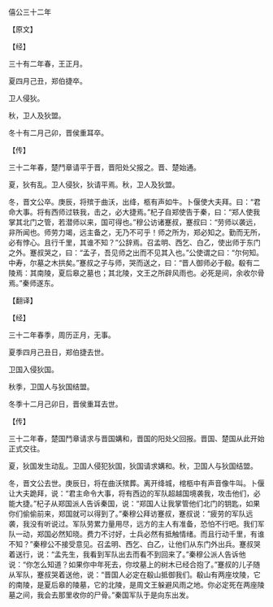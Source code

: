 

僖公三十二年

【原文】

【经】

三十有二年春，王正月。

夏四月己丑，郑伯捷卒。

卫人侵狄。

秋，卫人及狄盟。

冬十有二月己卯，晋侯重耳卒。

【传】

三十二年春，楚鬥章请平于晋，晋阳处父报之。晋、楚始通。

夏，狄有乱。卫人侵狄，狄请平焉。秋，卫人及狄盟。

冬，晋文公卒。庚辰，将殡于曲沃，出绛，柩有声如牛。卜偃使大夫拜。曰：“君命大事。将有西师过轶我，击之，必大捷焉。”杞子自郑使告于秦，曰：“郑人使我掌其北门之管，若潜师以来，国可得也。”穆公访诸蹇叔，蹇叔曰：“劳师以袭远，非所闻也。师劳力竭，远主备之，无乃不可乎！师之所为，郑必知之。勤而无所，必有悖心。且行千里，其谁不知？”公辞焉。召孟明、西乞、白乙，使出师于东门之外。蹇叔哭之，曰：“孟子，吾见师之出而不见其入也。”公使谓之曰：“尔何知。中寿，尔墓之木拱矣。”蹇叔之子与师，哭而送之，曰：“晋人御师必于殽。殽有二陵焉：其南陵，夏后皋之墓也；其北陵，文王之所辟风雨也。必死是间，余收尔骨焉。”秦师遂东。

【翻译】

【经】

三十二年春季，周历正月，无事。

夏季四月己丑日，郑伯捷去世。

卫国入侵狄国。

秋季，卫国人与狄国结盟。

冬季十二月己卯日，晋侯重耳去世。

【传】

三十二年春，楚国鬥章请求与晋国媾和，晋国的阳处父回报。晋国、楚国从此开始正式交往。

夏，狄国发生动乱。卫国人侵犯狄国，狄国请求媾和。秋，卫国人与狄国结盟。

冬，晋文公去世。庚辰日，将在曲沃殡葬。离开绛城，棺柩中有声音像牛叫。卜偃让大夫跪拜，说：“君主命令大事，将有西边的军队超越国境袭我，攻击他们，必能大捷。”杞子从郑国派人告诉秦国，说：“郑国人让我掌管他们北门的钥匙，如果你们偷偷前来，郑国就可以得到了。”秦穆公拜访蹇叔，蹇叔说：“疲劳的军队远袭，我没有听说过。军队劳累力量用尽，远方的主人有准备，恐怕不行吧。我们军队一动，郑国必然知晓。费力不讨好，士兵必然有抵触情绪。而且行动千里，有谁不知？”秦穆公不接受意见。召孟明、西乞、白乙，让他们从东门外出兵。蹇叔哭着送行，说：“孟先生，我看到军队出去而看不到回来了。”秦穆公派人告诉他说：“你怎么知道？如果你中年死去，你坟墓上的树木已经合抱了。”蹇叔的儿子随从军队，蹇叔哭着送他，说：“晋国人必定在殽山抵御我们。殽山有两座坟陵，它的南陵，是夏后皋的陵墓，它的北陵，是周文王躲避风雨之地。你必定死在两座陵墓之间，我会去那里收你的尸骨。”秦国军队于是向东出发。

